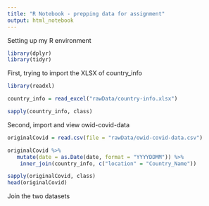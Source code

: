```yaml
---
title: "R Notebook - prepping data for assignment"
output: html_notebook
---
```

Setting up my R environment

```r
library(dplyr)
library(tidyr)

```

First, trying to import the XLSX of country_info


```r
library(readxl)

country_info = read_excel("rawData/country-info.xlsx")

sapply(country_info, class)

```

Second, import and view owid-covid-data

```r

originalCovid = read.csv(file = "rawData/owid-covid-data.csv")

originalCovid %>%
   mutate(date = as.Date(date, format = "YYYYDDMM")) %>%
    inner_join(country_info, c("location" = "Country_Name"))

sapply(originalCovid, class)
head(originalCovid)

```

Join the two datasets

```r



```

